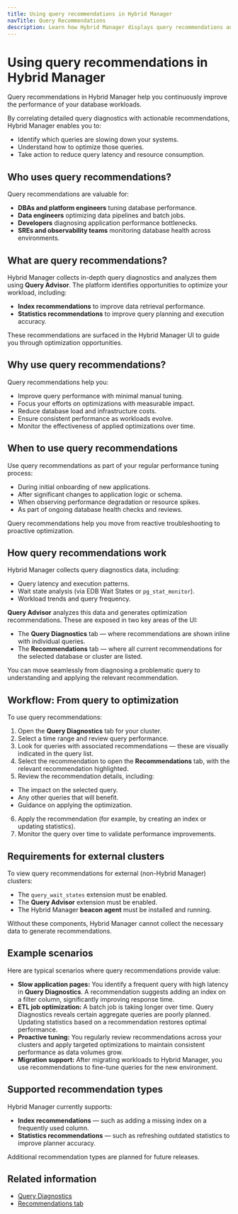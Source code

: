 ```yaml
---
title: Using query recommendations in Hybrid Manager
navTitle: Query Recommendations
description: Learn how Hybrid Manager displays query recommendations and how to use them to improve query performance.
---
```


# Using query recommendations in Hybrid Manager

Query recommendations in Hybrid Manager help you continuously improve the performance of your database workloads.

By correlating detailed query diagnostics with actionable recommendations, Hybrid Manager enables you to:

- Identify which queries are slowing down your systems.
- Understand how to optimize those queries.
- Take action to reduce query latency and resource consumption.

## Who uses query recommendations?

Query recommendations are valuable for:

- **DBAs and platform engineers** tuning database performance.
- **Data engineers** optimizing data pipelines and batch jobs.
- **Developers** diagnosing application performance bottlenecks.
- **SREs and observability teams** monitoring database health across environments.

## What are query recommendations?

Hybrid Manager collects in-depth query diagnostics and analyzes them using **Query Advisor**. The platform identifies opportunities to optimize your workload, including:

- **Index recommendations** to improve data retrieval performance.
- **Statistics recommendations** to improve query planning and execution accuracy.

These recommendations are surfaced in the Hybrid Manager UI to guide you through optimization opportunities.

## Why use query recommendations?

Query recommendations help you:

- Improve query performance with minimal manual tuning.
- Focus your efforts on optimizations with measurable impact.
- Reduce database load and infrastructure costs.
- Ensure consistent performance as workloads evolve.
- Monitor the effectiveness of applied optimizations over time.

## When to use query recommendations

Use query recommendations as part of your regular performance tuning process:

- During initial onboarding of new applications.
- After significant changes to application logic or schema.
- When observing performance degradation or resource spikes.
- As part of ongoing database health checks and reviews.

Query recommendations help you move from reactive troubleshooting to proactive optimization.

## How query recommendations work

Hybrid Manager collects query diagnostics data, including:

- Query latency and execution patterns.
- Wait state analysis (via EDB Wait States or `pg_stat_monitor`).
- Workload trends and query frequency.

**Query Advisor** analyzes this data and generates optimization recommendations. These are exposed in two key areas of the UI:

- The **Query Diagnostics** tab — where recommendations are shown inline with individual queries.
- The **Recommendations** tab — where all current recommendations for the selected database or cluster are listed.

You can move seamlessly from diagnosing a problematic query to understanding and applying the relevant recommendation.

## Workflow: From query to optimization

To use query recommendations:

1. Open the **Query Diagnostics** tab for your cluster.
2. Select a time range and review query performance.
3. Look for queries with associated recommendations — these are visually indicated in the query list.
4. Select the recommendation to open the **Recommendations** tab, with the relevant recommendation highlighted.
5. Review the recommendation details, including:
 - The impact on the selected query.
 - Any other queries that will benefit.
 - Guidance on applying the optimization.
6. Apply the recommendation (for example, by creating an index or updating statistics).
7. Monitor the query over time to validate performance improvements.

## Requirements for external clusters

To view query recommendations for external (non-Hybrid Manager) clusters:

- The `query_wait_states` extension must be enabled.
- The **Query Advisor** extension must be enabled.
- The Hybrid Manager **beacon agent** must be installed and running.

Without these components, Hybrid Manager cannot collect the necessary data to generate recommendations.

## Example scenarios

Here are typical scenarios where query recommendations provide value:

- **Slow application pages:** You identify a frequent query with high latency in **Query Diagnostics**. A recommendation suggests adding an index on a filter column, significantly improving response time.
- **ETL job optimization:** A batch job is taking longer over time. Query Diagnostics reveals certain aggregate queries are poorly planned. Updating statistics based on a recommendation restores optimal performance.
- **Proactive tuning:** You regularly review recommendations across your clusters and apply targeted optimizations to maintain consistent performance as data volumes grow.
- **Migration support:** After migrating workloads to Hybrid Manager, you use recommendations to fine-tune queries for the new environment.

## Supported recommendation types

Hybrid Manager currently supports:

- **Index recommendations** — such as adding a missing index on a frequently used column.
- **Statistics recommendations** — such as refreshing outdated statistics to improve planner accuracy.

Additional recommendation types are planned for future releases.

## Related information

- [Query Diagnostics](../using_hybrid_manager/cluster_management/view_clusters/cluster-query-diagnostics-tab)
- [Recommendations tab](../using_hybrid_manager/cluster_management/view_clusters/cluster-overview-tab)
